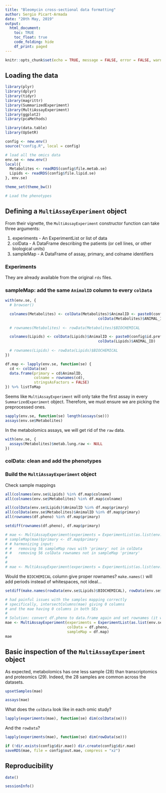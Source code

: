```yaml
---
title: "Bleomycin cross-sectional data formatting"
author: Sergio Picart-Armada
date: "20th May, 2019"
output:
  html_document:
    toc: TRUE
    toc_float: true
    code_folding: hide
    df_print: paged
---
```


```r
knitr::opts_chunk$set(echo = TRUE, message = FALSE, error = FALSE, warning = FALSE)
```

## Loading the data

```r
library(plyr)
library(dplyr)
library(tidyr)
library(magrittr)
library(SummarizedExperiment)
library(MultiAssayExperiment)
library(ggplot2)
library(pcaMethods)

library(data.table)
library(UpSetR)

config <- new.env()
source("config.R", local = config)

# load all the omics data
env.se <- new.env()
local({
  Metabolites <- readRDS(config$file.metab.se)
  Lipids <- readRDS(config$file.lipid.se)
}, env.se)

theme_set(theme_bw())
```

```r
# Load the phenotypes
```


## Defining a `MultiAssayExperiment` object

From their vignette, the `MultiAssayExperiment` constructor function can take three arguments:

1. experiments - An ExperimentList or list of data
2. colData - A DataFrame describing the patients (or cell lines, or other biological units)
3. sampleMap - A DataFrame of assay, primary, and colname identifiers

### Experiments

They are already available from the original `rds` files.

### sampleMap: add the same `AnimalID` column to every `colData` 

```r
with(env.se, {
  # browser()

  colnames(Metabolites) <- colData(Metabolites)$AnimalID <- paste0(config$id.prefix, 
                                          colData(Metabolites)$ANIMAL_ID)
  
  # rownames(Metabolites) <- rowData(Metabolites)$BIOCHEMICAL

  colnames(Lipids) <- colData(Lipids)$AnimalID <- paste0(config$id.prefix, 
                                          colData(Lipids)$ANIMAL_ID)
  
  # rownames(Lipids) <- rowData(Lipids)$BIOCHEMICAL
})

df.map <- lapply(env.se, function(se) {
  cd <- colData(se)
  data.frame(primary = cd$AnimalID, 
             colname = rownames(cd), 
             stringsAsFactors = FALSE)
}) %>% listToMap
```

Seems like `MultiAssayExperiment` will only take the first assay in every `SummarizedExperiment` object.
Therefore, we must ensure we are picking the preprocessed ones.

```r
sapply(env.se, function(se) length(assays(se)))
assays(env.se$Metabolites)
```

In the metabolomics assays, we will get rid of the `raw` data.

```r
with(env.se, {
  assays(Metabolites)$metab.lung.raw <- NULL
})
```



### colData: clean and add the phenotypes


### Build the `MultiAssayExperiment` object

Check sample mappings

```r
all(colnames(env.se$Lipids) %in% df.map$colname)
all(colnames(env.se$Metabolites) %in% df.map$colname)

all(colData(env.se$Lipids)$AnimalID %in% df.map$primary)
all(colData(env.se$Metabolites)$AnimalID %in% df.map$primary)
all(rownames(df.pheno) %in% df.map$primary)
```

```r
setdiff(rownames(df.pheno), df.map$primary)
```

```r
# mae <- MultiAssayExperiment(experiments = ExperimentList(as.list(env.se)))
# sampleMap(mae)$primary <- df.map$primary
# # harmonizing input:
# #   removing 56 sampleMap rows with 'primary' not in colData
# #   removing 56 colData rownames not in sampleMap 'primary'
# 
# 
# mae <- MultiAssayExperiment(experiments = ExperimentList(as.list(env.se)), colData = df.pheno)
```

Would the `BIOCHEMICAL` column give proper rownames?
`make.names()` will add periods instead of whitespaces, not ideal...

```r
setdiff(make.names(rowData(env.se$Lipids)$BIOCHEMICAL), rowData(env.se$Lipids)$BIOCHEMICAL) %>% head
```


```r
# had painful issues with the samples mapping correctly
# specifically, intersectColumns(mae) giving 0 columns
# and the mae having 0 columns in both SEs
# 
# Solution: convert df.pheno to data.frame again and set rownames (it was a DFrame)
mae <- MultiAssayExperiment(experiments = ExperimentList(as.list(env.se)), 
                            colData = df.pheno,
                            sampleMap = df.map)
mae
```

## Basic inspection of the `MultiAssayExperiment` object

As expected, metabolomics has one less sample (28) than transcriptomics and proteomics (29).
Indeed, the 28 samples are common across the datasets.

```r
upsetSamples(mae)
```

```r
assays(mae)
```

What does the `colData` look like in each omic study?

```r
lapply(experiments(mae), function(se) dim(colData(se)))
```

And the `rowData`?

```r
lapply(experiments(mae), function(se) dim(rowData(se)))
```

```r
if (!dir.exists(config$dir.mae)) dir.create(config$dir.mae)
saveRDS(mae, file = config$out.mae, compress = "xz")
```


## Reproducibility

```r
date()
```

```r
sessionInfo()
```

